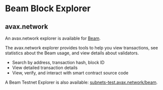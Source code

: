 # Beam Block Explorer


## avax.network

An avax.network explorer is available for [Beam](https://subnets.avax.network/beam).

The avax.network explorer provides tools to help you view transactions, see statistics about the Beam usage, and view details about validators.

- Search by address, transaction hash, block ID
- View detailed transaction details
- View, verify, and interact with smart contract source code

A Beam Testnet Explorer is also available: [subnets-test.avax.network/beam](https://subnets-test.avax.network/beam).

